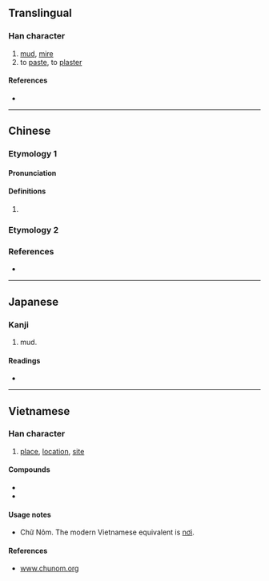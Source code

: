 {{character info/new}}
==Translingual==

===Han character===
{{Han char|rn=32|rad=土|as=05|sn=8|four=47111|canj=GSP|ids=⿰土尼}}

# [[mud]], [[mire]]
# to [[paste]], to [[plaster]]

====References====
* {{Han ref|kx=0226.260|dkj=04981|dj=0462.030|hdz=10435.100|uh=576D}}

----

==Chinese==
{{zh-forms}}

===Etymology 1===

====Pronunciation====
{{zh-pron
|m=Nǐ
|c=nai4
|h=pfs=
|md=
|mn=
|w=
|mc=y
|oc=y
|cat=pn
}}

====Definitions====
{{zh-hanzi}}

# {{non-gloss definition|Used in place names.}}

===Etymology 2===
{{zh-see|泥|v}}

===References===
* {{R:twedu|B00506}}

----

==Japanese==

===Kanji===
{{ja-kanji|grade=|rs=土05}}

# mud.

====Readings====
* {{ja-readings|on=[[でい]] (dei), [[ない]] (nai), [[で]] (de), [[に]] (ni)|kun=[[どろ]] (doro)}}

----

==Vietnamese==

===Han character===
{{vi-hantu|[[nơi]], [[nai]], [[nê]]|rs=土05}}

# [[place]], [[location]], [[site]]

====Compounds====
* {{l|vi|泣坭|tr=[[khắp nơi]]}}
* {{l|vi|𦣰坭|tr=[[nằm nơi]]}}

====Usage notes====
* Chữ Nôm. The modern Vietnamese equivalent is [[nơi]].

====References====
* [http://www.chunom.org/pages/坭 www.chunom.org]